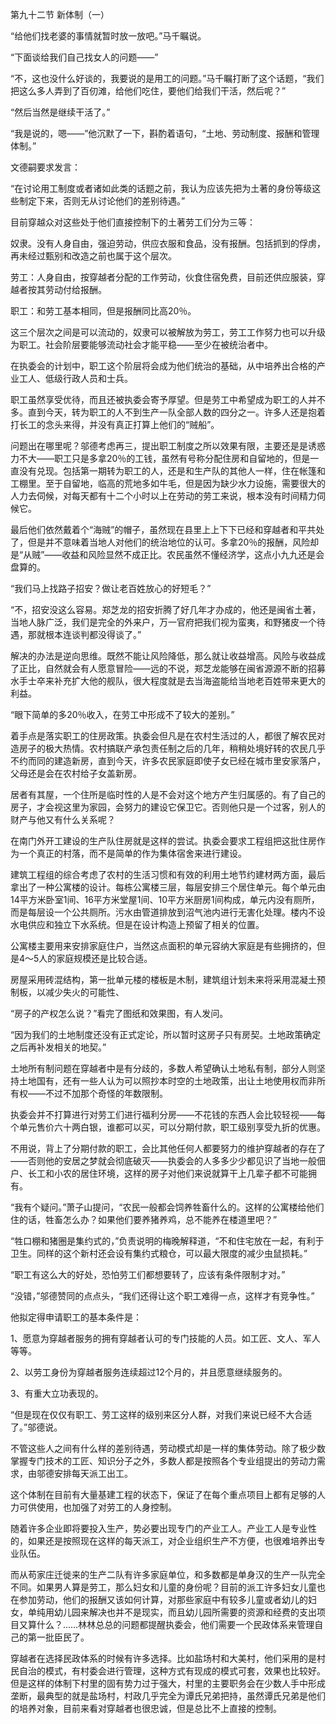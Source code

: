 

第九十二节 新体制（一）

“给他们找老婆的事情就暂时放一放吧。”马千瞩说。

“下面谈给我们自己找女人的问题――”

“不，这也没什么好谈的，我要说的是用工的问题。”马千瞩打断了这个话题，“我们把这么多人弄到了百仞滩，给他们吃住，要他们给我们干活，然后呢？”

“然后当然是继续干活了。”

“我是说的，嗯――”他沉默了一下，斟酌着语句，“土地、劳动制度、报酬和管理体制。”

文德嗣要求发言：

“在讨论用工制度或者诸如此类的话题之前，我认为应该先把为土著的身份等级这些制定下来，否则无从讨论他们的差别待遇。”

目前穿越众对这些处于他们直接控制下的土著劳工们分为三等：

奴隶。没有人身自由，强迫劳动，供应衣服和食品，没有报酬。包括抓到的俘虏，再未经过甄别和改造之前也属于这个层次。

劳工：人身自由，按穿越者分配的工作劳动，伙食住宿免费，目前还供应服装，穿越者按其劳动付给报酬。

职工：和劳工基本相同，但是报酬同比高20％。

这三个层次之间是可以流动的，奴隶可以被解放为劳工，劳工工作努力也可以升级为职工。社会阶层要能够流动社会才能平稳――至少在被统治者中。

在执委会的计划中，职工这个阶层将会成为他们统治的基础，从中培养出合格的产业工人、低级行政人员和士兵。

职工虽然享受优待，而且还被执委会寄予厚望。但是劳工中希望成为职工的人并不多。直到今天，转为职工的人不到生产一队全部人数的四分之一。许多人还是抱着打长工的念头来得，并没有真正打算上他们的“贼船”。

问题出在哪里呢？邬德考虑再三，提出职工制度之所以效果有限，主要还是是诱惑力不大――职工只是多拿20％的工钱，虽然有号称分配住房和自留地的，但是一直没有兑现。包括第一期转为职工的人，还是和生产队的其他人一样，住在帐篷和工棚里。至于自留地，临高的荒地多如牛毛，但是因为缺少水力设施，需要很大的人力去伺候，对每天都有十二个小时以上在劳动的劳工来说，根本没有时间精力伺候它。

最后他们依然戴着个“海贼”的帽子，虽然现在县里上上下下已经和穿越者和平共处了，但是并不意味着当地人对他们的统治地位的认可。多拿20％的报酬，风险却是“从贼”――收益和风险显然不成正比。农民虽然不懂经济学，这点小九九还是会盘算的。

“我们马上找路子招安？做让老百姓放心的好短毛？”

“不，招安没这么容易。郑芝龙的招安折腾了好几年才办成的，他还是闽省土著，当地人脉广泛，我们是完全的外来户，万一官府把我们视为蛮夷，和野猪皮一个待遇，那就根本连谈判都没得谈了。”

解决的办法是逆向思维。既然不能让风险降低，那么就让收益增高。风险与收益成了正比，自然就会有人愿意冒险――远的不说，郑芝龙能够在闽省源源不断的招募水手士卒来补充扩大他的舰队，很大程度就是去当海盗能给当地老百姓带来更大的利益。

“眼下简单的多20％收入，在劳工中形成不了较大的差别。”

着手点是落实职工的住房政策。执委会但凡是在农村生活过的人，都很了解农民对造房子的极大热情。农村搞联产承包责任制之后的几年，稍稍处境好转的农民几乎不约而同的建造新房，直到今天，许多农民家庭即使子女已经在城市里安家落户，父母还是会在农村给子女盖新房。

居者有其屋，一个住所是临时性的人是不会对这个地方产生归属感的。有了自己的房子，才会视这里为家园，会努力的建设它保卫它。否则他只是一个过客，别人的财产与他又有什么关系呢？

在南门外开工建设的生产队住房就是这样的尝试。执委会要求工程组把这批住房作为一个真正的村落，而不是简单的作为集体宿舍来进行建设。

建筑工程组的综合考虑了农村的生活习惯和有效的利用土地节约建材两方面，最后拿出了一种公寓楼的设计。每栋公寓楼三层，每层安排三个居住单元。每个单元由14平方米卧室1间、16平方米堂屋1间、10平方米厨房1间构成，单元内没有厕所，而是每层设一个公共厕所。污水由管道排放到沼气池内进行无害化处理。楼内不设水电供应和独立下水系统。但是在设计构造上预留了相关的位置。

公寓楼主要用来安排家庭住户，当然这点面积的单元容纳大家庭是有些拥挤的，但是4～5人的家庭规模还是比较合适。

房屋采用砖混结构，第一批单元楼的楼板是木制，建筑组计划未来将采用混凝土预制板，以减少失火的可能性、

“房子的产权怎么说？”看完了图纸和效果图，有人发问。

“因为我们的土地制度还没有正式定论，所以暂时这房子只有房契。土地政策确定之后再补发相关的地契。”

土地所有制问题在穿越者中是有分歧的，多数人希望确认土地私有制，部分人则坚持土地国有，还有一些人认为可以照抄本时空的土地政策，出让土地使用权而非所有权――不过不加那个奇怪的年数限制。

执委会并不打算进行对劳工们进行福利分房――不花钱的东西人会比较轻视――每个单元售价六十两白银，谁都可以买，可以分期付款，职工级别享受九折的优惠。

不用说，背上了分期付款的职工，会比其他任何人都要努力的维护穿越者的存在了――否则他的安居之梦就会彻底破灭――执委会的人多多少少都见识了当地一般佃户、长工和小农的居住环境，这样的房子对他们来说就算干上几辈子都不可能拥有。

“我有个疑问。”萧子山提问，“农民一般都会饲养牲畜什么的。这样的公寓楼给他们住的话，牲畜怎么办？如果他们要养猪养鸡，总不能养在楼道里吧？”

“牲口棚和猪圈是集约式的，”负责说明的梅晚解释道，“不和住宅放在一起，有利于卫生。同样的这个新村还会设有集约式粮仓，可以最大限度的减少虫鼠损耗。”

“职工有这么大的好处，恐怕劳工们都想要转了，应该有条件限制才对。”

“没错，”邬德赞同的点点头，“我们还得让这个职工难得一点，这样才有竞争性。”

他拟定得申请职工的基本条件是：

1、愿意为穿越者服务的拥有穿越者认可的专门技能的人员。如工匠、文人、军人等等。

2、以劳工身份为穿越者服务连续超过12个月的，并且愿意继续服务的。

3、有重大立功表现的。

“但是现在仅仅有职工、劳工这样的级别来区分人群，对我们来说已经不大合适了。”邬德说。

不管这些人之间有什么样的差别待遇，劳动模式却是一样的集体劳动。除了极少数掌握专门技术的工匠、知识分子之外，多数人都是按照各个专业组提出的劳动力需求，由邬德安排每天派工出工。

这个体制在目前有大量基建工程的状态下，保证了在每个重点项目上都有足够的人力可供使用，也加强了对劳工的人身控制。

随着许多企业即将要投入生产，势必要出现专门的产业工人。产业工人是专业性的，如果还是按照现在这样的每天派工，对企业组织生产不方便，也很难培养出专业队伍。

而从苟家庄迁徙来的生产二队有许多家庭单位，和多数都是单身汉的生产一队完全不同。如果男人算是劳工，那么妇女和儿童的身份呢？目前的派工许多妇女儿童也在参加劳动，他们的报酬又该如何计算，对那些家庭中有较多儿童或者幼儿的妇女，单纯用幼儿园来解决也并不是现实，而且幼儿园所需要的资源和经费的支出项目又算什么？……林林总总的问题都提醒执委会，他们需要一个民政体系来管理自己的第一批臣民了。

穿越者在选择民政体系的时候有许多选择。比如盐场村和大美村，他们采用的是村民自治的模式，有村委会进行管理，这种方式有现成的模式可套，效果也比较好。但是这样的体制下村里的固有势力过于强大，村里的主要职务会在少数人手中形成垄断，最典型的就是盐场村，村政几乎完全为谭氏兄弟把持，虽然谭氏兄弟是他们的培养对象，目前来看对穿越者也很忠诚，但是总比不上直接的控制。

